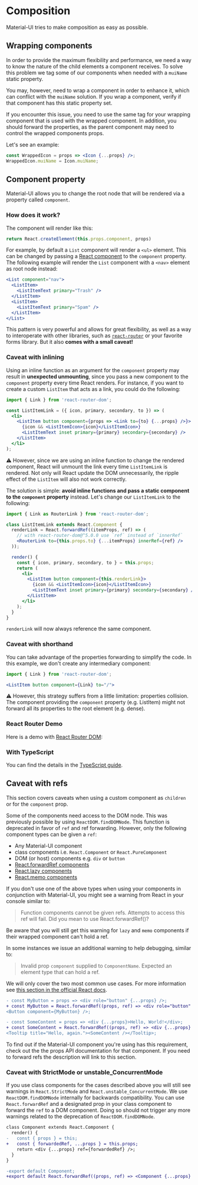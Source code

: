 

# Composition

<p class="description">Material-UI tries to make composition as easy as possible.</p>

## Wrapping components

In order to provide the maximum flexibility and performance,
we need a way to know the nature of the child elements a component receives.
To solve this problem we tag some of our components when needed
with a `muiName` static property.

You may, however, need to wrap a component in order to enhance it,
which can conflict with the `muiName` solution. If you wrap a component, verify if
that component has this static property set.

If you encounter this issue, you need to use the same tag for your wrapping component
that is used with the wrapped component. In addition, you should forward the properties,
as the parent component may need to control the wrapped components props.

Let's see an example:

```jsx
const WrappedIcon = props => <Icon {...props} />;
WrappedIcon.muiName = Icon.muiName;
```

<MarkdownXDemo demo="docs/src/pages/guides/composition/Composition.js" />

## Component property

Material-UI allows you to change the root node that will be rendered via a property called `component`.

### How does it work?

The component will render like this:

```js
return React.createElement(this.props.component, props)
```

For example, by default a `List` component will render a `<ul>` element.
This can be changed by passing a [React component](https://reactjs.org/docs/components-and-props.html#function-and-class-components) to the `component` property.
The following example will render the `List` component with a `<nav>` element as root node instead:

```jsx
<List component="nav">
  <ListItem>
    <ListItemText primary="Trash" />
  </ListItem>
  <ListItem>
    <ListItemText primary="Spam" />
  </ListItem>
</List>
```

This pattern is very powerful and allows for great flexibility, as well as a way to interoperate with other libraries, such as [`react-router`](#react-router-demo) or your favorite forms library. But it also **comes with a small caveat!**

### Caveat with inlining

Using an inline function as an argument for the `component` property may result in **unexpected unmounting**, since you pass a new component to the `component` property every time React renders.
For instance, if you want to create a custom `ListItem` that acts as a link, you could do the following:

```jsx
import { Link } from 'react-router-dom';

const ListItemLink = ({ icon, primary, secondary, to }) => (
  <li>
    <ListItem button component={props => <Link to={to} {...props} />}>
      {icon && <ListItemIcon>{icon}</ListItemIcon>}
      <ListItemText inset primary={primary} secondary={secondary} />
    </ListItem>
  </li>
);
```

⚠️ However, since we are using an inline function to change the rendered component, React will unmount the link every time `ListItemLink` is rendered. Not only will React update the DOM unnecessarily, the ripple effect of the `ListItem` will also not work correctly.

The solution is simple: **avoid inline functions and pass a static component to the `component` property** instead.
Let's change our `ListItemLink` to the following:

```jsx
import { Link as RouterLink } from 'react-router-dom';

class ListItemLink extends React.Component {
  renderLink = React.forwardRef((itemProps, ref) => (
    // with react-router-dom@^5.0.0 use `ref` instead of `innerRef`
    <RouterLink to={this.props.to} {...itemProps} innerRef={ref} />
  ));

  render() {
    const { icon, primary, secondary, to } = this.props;
    return (
      <li>
        <ListItem button component={this.renderLink}>
          {icon && <ListItemIcon>{icon}</ListItemIcon>}
          <ListItemText inset primary={primary} secondary={secondary} />
        </ListItem>
      </li>
    );
  }
}
```

`renderLink` will now always reference the same component.

### Caveat with shorthand

You can take advantage of the properties forwarding to simplify the code.
In this example, we don't create any intermediary component:

```jsx
import { Link } from 'react-router-dom';

<ListItem button component={Link} to="/">
```

⚠️ However, this strategy suffers from a little limitation: properties collision.
The component providing the `component` property (e.g. ListItem) might not forward all its properties to the root element (e.g. dense).

### React Router Demo

Here is a demo with [React Router DOM](https://github.com/ReactTraining/react-router):

### With TypeScript

You can find the details in the [TypeScript guide](/guides/typescript/#usage-of-component-property).

## Caveat with refs

This section covers caveats when using a custom component as `children` or for the
`component` prop.

Some of the components need access to the DOM node. This was previously possible
by using `ReactDOM.findDOMNode`. This function is deprecated in favor of `ref` and
ref forwarding. However, only the following component types can be given a `ref`:

- Any Material-UI component
- class components i.e. `React.Component` or `React.PureComponent`
- DOM (or host) components e.g. `div` or `button`
- [React.forwardRef components](https://reactjs.org/docs/react-api.html#reactforwardref)
- [React.lazy components](https://reactjs.org/docs/react-api.html#reactlazy)
- [React.memo components](https://reactjs.org/docs/react-api.html#reactmemo)

If you don't use one of the above types when using your components in conjunction with Material-UI, you might see a warning from
React in your console similar to:
> Function components cannot be given refs. Attempts to access this ref will fail. Did you mean to use React.forwardRef()?

Be aware that you will still get this warning for `lazy` and `memo` components if their
wrapped component can't hold a ref.

In some instances we issue an additional warning to help debugging, similar to:
> Invalid prop `component` supplied to `ComponentName`. Expected an element type that can hold a ref.


We will only cover the two most common use cases. For more information see [this section in the official React docs](https://reactjs.org/docs/forwarding-refs.html).

```diff
- const MyButton = props => <div role="button" {...props} />;
+ const MyButton = React.forwardRef((props, ref) => <div role="button" {...props} ref={ref} />);
<Button component={MyButton} />;
```

```diff
- const SomeContent = props => <div {...props}>Hello, World!</div>;
+ const SomeContent = React.forwardRef((props, ref) => <div {...props} ref={ref}>Hello, World!</div>);
<Tooltip title="Hello, again."><SomeContent /></Tooltip>;
```

To find out if the Material-UI component you're using has this requirement, check
out the the props API documentation for that component. If you need to forward refs
the description will link to this section.

### Caveat with StrictMode or unstable_ConcurrentMode

If you use class components for the cases described above you will still see
warnings in `React.StrictMode` and `React.unstable_ConcurrentMode`. We use
`ReactDOM.findDOMNode` internally for backwards compatibility. You can use `React.forwardRef`
and a designated prop in your class component to forward the `ref` to a DOM
component. Doing so should not trigger any more warnings related to the deprecation
of `ReactDOM.findDOMNode`.

```diff
class Component extends React.Component {
  render() {
-   const { props } = this;
+   const { forwardedRef, ...props } = this.props;
    return <div {...props} ref={forwardedRef} />;
  }
}

-export default Component;
+export default React.forwardRef((props, ref) => <Component {...props} forwardedRef={ref} />);
```


